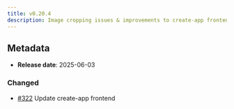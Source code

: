 ```yaml
---
title: v0.20.4
description: Image cropping issues & improvements to create-app frontend
---
```


## Metadata

- **Release date**: 2025-06-03

### Changed

- [#322](https://github.com/InditexTech/weavejs/issues/322) Update create-app frontend
